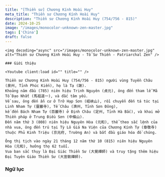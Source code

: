 ```yaml
---
title: "[Thiền sư] Chương Kính Hoài Huy"
meta_title: "Thiền sư Chương Kính Hoài Huy"
description: "Thiền sư Chương Kính Hoài Huy (754/756 - 815)"
date: 2024-10-25
image: "/images/monocolor-unknown-zen-master.jpg"
tags: ['China']
draft: false
---
```


<div className="grid xl:grid-cols-8 lg:grid-cols-8 md:grid-cols-2 sm:grid-cols-2 xs:grid-cols-1 gap-8 bg-body dark:bg-darkmode-body">

  <div className="lg:col-span-3 md:col-span-1">

    <img decoding="async" src="/images/monocolor-unknown-zen-master.jpg" alt="Thiền sư Chương Kính Hoài Huy - Tổ Sư Thiền - Patriarchal Zen" />

    ### Giới thiệu

    <Youtube client:load id="" title="" />

    Thiền sư Chương Kính Hoài Huy (754/756 - 815) người vùng Tuyền Châu (泉州, Tỉnh Phúc Kiến), họ là Tạ (謝).
    Khoảng năm đầu (785) niên hiệu Trinh Nguyên (貞元), ông đến tham lễ Mã Tổ Đạo Nhất (馬祖道一), và đắc tâm yếu.
    Về sau, ông đến ẩn cư ở Trở Hạp Sơn (岨峽山), rồi chuyển đến tá túc tại Linh Nham Tự (靈巖寺), Tế Châu (濟州, Tỉnh Sơn Đông),
    kế đến Bách Nham Tự (百巖寺) ở Định Châu (定州, Tỉnh Hà Bắc), và khai mở Thiền pháp ở Trung Điều Sơn (中條山).
    Đến năm thứ 3 (808) niên hiệu Nguyên Hòa (元和), thể theo sắc lệnh của nhà vua, ông đến trú tại Tỳ Lô Giá Na Viện của Chương Kính Tự (章敬寺) thuộc Phủ Kinh Triệu (京兆府, Trường An) và bắt đầu giáo hóa đồ chúng.

    Ông thị tịch vào ngày 21 tháng 12 năm thứ 10 (815) niên hiệu Nguyên Hòa (元和), hưởng thọ 62 tuổi.
    Vua ban sắc thụy là Đại Giác Thiền Sư (大覺禪師) và truy tặng thêm hiệu Đại Tuyên Giáo Thiền Sư (大宣敎禪師).

</div>

<div className="lg:col-span-5 md:col-span-1">

  ### Ngữ lục

  <Notice type="warning" title="cảnh ngữ">



  </Notice>

  <Notice type="tip" title="tác phẩm">

  </Notice>

  <Notice type="info" title="thông tin khác">

  </Notice>

</div>

</div>
